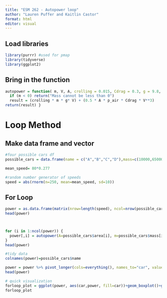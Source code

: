 ```yaml
---
title: "ESM 262 - Autopower loop"
author: "Lauren Puffer and Kaitlin Castor"
format: html
editor: visual
---
```


## Load libraries

```r
library(purrr) #used for pmap 
library(tidyverse)
library(ggplot2)

```

## Bring in the function

```r
autopower = function( m, V, A, crolling = 0.015, Cdrag = 0.3, g = 9.8, p_air = 1.2) {
  if (m < 0) return("Mass cannot be less than 0")
  result = (crolling * m * g* V) + (0.5 * A * p_air * Cdrag * V**3)
return(result) }
```

# Loop Method

## Make data frame and vector

```r
#four possible cars df
possible_cars = data.frame(name = c("A","B","C","D"),mass=c(10000,65000,38000,5000), area = c(22,30,22,10))

mean_speed= 80*0.277

#random number generator of speeds
speed = abs(rnorm(n=250, mean=mean_speed, sd=10))

```

## For Loop

```r
power = as.data.frame(matrix(nrow=length(speed), ncol=nrow(possible_cars)))
head(power)



for (i in 1:ncol(power)) {
  power[,i] = autopower(A=possible_cars$area[i], m=possible_cars$mass[i], V=speed)
}
head(power)

#tidy data
colnames(power)=possible_cars$name

power = power %>% pivot_longer(cols=everything(), names_to="car", values_to="power")
head(power)

# quick visualization
forloop_plot = ggplot(power, aes(car,power, fill=car))+geom_boxplot()+ggtitle("For Loop")
forloop_plot
```
